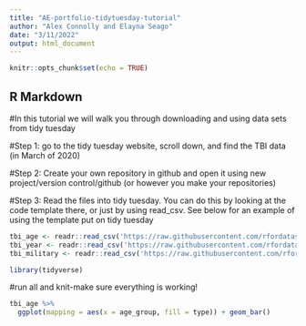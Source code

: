 ```yaml
---
title: "AE-portfolio-tidytuesday-tutorial"
author: "Alex Connolly and Elayna Seago"
date: "3/11/2022"
output: html_document
---
```


```r
knitr::opts_chunk$set(echo = TRUE)
```

## R Markdown

#In this tutorial we will walk you through downloading and using data sets from tidy tuesday

#Step 1: go to the tidy tuesday website, scroll down, and find the TBI data (in March of 2020)

#Step 2: Create your own repository in github and open it using new project/version control/github (or however you make your repositories)

#Step 3: Read the files into tidy tuesday. You can do this by looking at the code template there, or just by using read_csv. See below for an example of using the template put on tidy tuesday

```r
tbi_age <- readr::read_csv('https://raw.githubusercontent.com/rfordatascience/tidytuesday/master/data/2020/2020-03-24/tbi_age.csv')
tbi_year <- readr::read_csv('https://raw.githubusercontent.com/rfordatascience/tidytuesday/master/data/2020/2020-03-24/tbi_year.csv')
tbi_military <- readr::read_csv('https://raw.githubusercontent.com/rfordatascience/tidytuesday/master/data/2020/2020-03-24/tbi_military.csv')
```
```r
library(tidyverse)
```


#run all and knit-make sure everything is working!

```r
tbi_age %>%
  ggplot(mapping = aes(x = age_group, fill = type)) + geom_bar()
```

